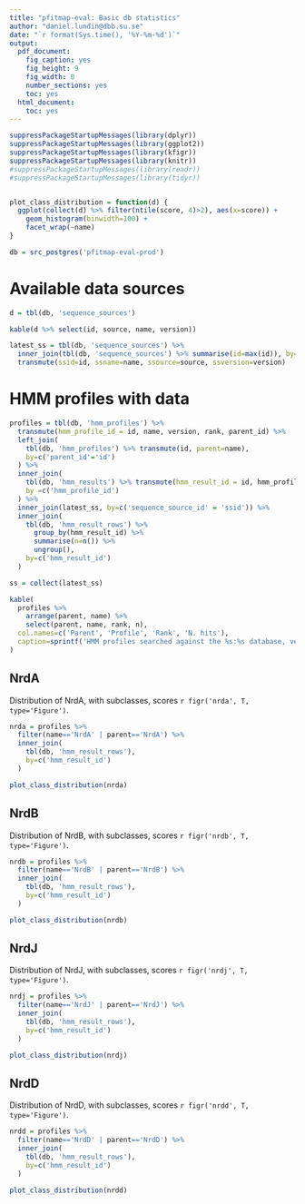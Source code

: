 ```yaml
---
title: "pfitmap-eval: Basic db statistics"
author: "daniel.lundin@dbb.su.se"
date: "`r format(Sys.time(), '%Y-%m-%d')`"
output:
  pdf_document:
    fig_caption: yes
    fig_height: 9
    fig_width: 8
    number_sections: yes
    toc: yes
  html_document:
    toc: yes
---
```


```r

suppressPackageStartupMessages(library(dplyr))
suppressPackageStartupMessages(library(ggplot2))
suppressPackageStartupMessages(library(kfigr))
suppressPackageStartupMessages(library(knitr))
#suppressPackageStartupMessages(library(readr))
#suppressPackageStartupMessages(library(tidyr))

```

```r

```

```r

plot_class_distribution = function(d) {
  ggplot(collect(d) %>% filter(ntile(score, 4)>2), aes(x=score)) + 
    geom_histogram(binwidth=100) +
    facet_wrap(~name)
}

```

```r

db = src_postgres('pfitmap-eval-prod')

```

# Available data sources

```r

d = tbl(db, 'sequence_sources')

kable(d %>% select(id, source, name, version))

latest_ss = tbl(db, 'sequence_sources') %>% 
  inner_join(tbl(db, 'sequence_sources') %>% summarise(id=max(id)), by=c('id')) %>% 
  transmute(ssid=id, ssname=name, ssource=source, ssversion=version)

```

# HMM profiles with data

```r

profiles = tbl(db, 'hmm_profiles') %>%
  transmute(hmm_profile_id = id, name, version, rank, parent_id) %>%
  left_join(
    tbl(db, 'hmm_profiles') %>% transmute(id, parent=name),
    by=c('parent_id'='id')
  ) %>%
  inner_join(
    tbl(db, 'hmm_results') %>% transmute(hmm_result_id = id, hmm_profile_id, sequence_source_id, executed),
    by =c('hmm_profile_id')
  ) %>%
  inner_join(latest_ss, by=c('sequence_source_id' = 'ssid')) %>%
  inner_join(
    tbl(db, 'hmm_result_rows') %>%
      group_by(hmm_result_id) %>%
      summarise(n=n()) %>%
      ungroup(),
    by=c('hmm_result_id')
  )

ss = collect(latest_ss)

kable(
  profiles %>%
    arrange(parent, name) %>%
    select(parent, name, rank, n),
  col.names=c('Parent', 'Profile', 'Rank', 'N. hits'),
  caption=sprintf('HMM profiles searched against the %s:%s database, version %s.', ss$ssname, ss$ssource, ss$ssversion)
)

```

## NrdA

Distribution of NrdA, with subclasses, scores `r figr('nrda', T, type='Figure')`.

```r

nrda = profiles %>%
  filter(name=='NrdA' | parent=='NrdA') %>%
  inner_join(
    tbl(db, 'hmm_result_rows'),
    by=c('hmm_result_id')
  )

plot_class_distribution(nrda)

```

## NrdB

Distribution of NrdB, with subclasses, scores `r figr('nrdb', T, type='Figure')`.

```r

nrdb = profiles %>%
  filter(name=='NrdB' | parent=='NrdB') %>%
  inner_join(
    tbl(db, 'hmm_result_rows'),
    by=c('hmm_result_id')
  )

plot_class_distribution(nrdb)

```

## NrdJ

Distribution of NrdJ, with subclasses, scores `r figr('nrdj', T, type='Figure')`.

```r

nrdj = profiles %>%
  filter(name=='NrdJ' | parent=='NrdJ') %>%
  inner_join(
    tbl(db, 'hmm_result_rows'),
    by=c('hmm_result_id')
  )

plot_class_distribution(nrdj)

```

## NrdD

Distribution of NrdD, with subclasses, scores `r figr('nrdd', T, type='Figure')`.

```r

nrdd = profiles %>%
  filter(name=='NrdD' | parent=='NrdD') %>%
  inner_join(
    tbl(db, 'hmm_result_rows'),
    by=c('hmm_result_id')
  )

plot_class_distribution(nrdd)

```
